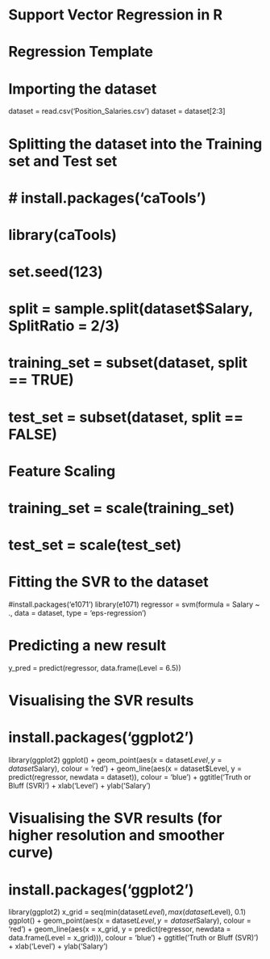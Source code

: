# Support Vector Regression in R

# Regression Template

# Importing the dataset
dataset = read.csv('Position_Salaries.csv')
dataset = dataset[2:3]

# Splitting the dataset into the Training set and Test set
# # install.packages('caTools')
# library(caTools)
# set.seed(123)
# split = sample.split(dataset$Salary, SplitRatio = 2/3)
# training_set = subset(dataset, split == TRUE)
# test_set = subset(dataset, split == FALSE)

# Feature Scaling
# training_set = scale(training_set)
# test_set = scale(test_set)

# Fitting the SVR to the dataset
#install.packages('e1071')
library(e1071)
regressor = svm(formula = Salary ~ .,
                data = dataset,
                type = 'eps-regression')

# Predicting a new result
y_pred = predict(regressor, data.frame(Level = 6.5))

# Visualising the SVR results
# install.packages('ggplot2')
library(ggplot2)
ggplot() +
  geom_point(aes(x = dataset$Level, y = dataset$Salary),
             colour = 'red') +
  geom_line(aes(x = dataset$Level, y = predict(regressor, newdata = dataset)),
            colour = 'blue') +
  ggtitle('Truth or Bluff (SVR)') +
  xlab('Level') +
  ylab('Salary')

# Visualising the SVR results (for higher resolution and smoother curve)
# install.packages('ggplot2')
library(ggplot2)
x_grid = seq(min(dataset$Level), max(dataset$Level), 0.1)
ggplot() +
  geom_point(aes(x = dataset$Level, y = dataset$Salary),
             colour = 'red') +
  geom_line(aes(x = x_grid, y = predict(regressor, newdata = data.frame(Level = x_grid))),
            colour = 'blue') +
  ggtitle('Truth or Bluff (SVR)') +
  xlab('Level') +
  ylab('Salary')
